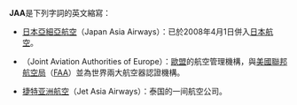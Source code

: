 '''JAA'''是下列字詞的英文縮寫：
*[[日本亞細亞航空|日本亞細亞航空]]（Japan Asia Airways）：已於2008年4月1日併入[[日本航空|日本航空]]。
*{{link-en|歐洲聯合航空署|Joint Aviation Authorities}}（Joint Aviation Authorities of Europe）：[[歐盟|歐盟]]的航空管理機構，與[[美國聯邦航空局|美國聯邦航空局]]（[[FAA|FAA]]）並為世界兩大航空器認證機構。
*[[捷特亚洲航空|捷特亚洲航空]]（Jet Asia Airways）：泰国的一间航空公司。

{{Disambig|Cat=三字拉丁字母缩写消歧义}}